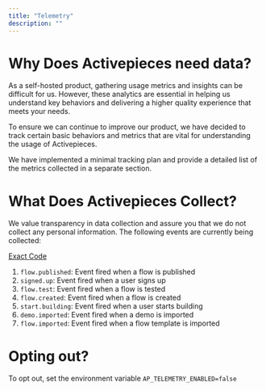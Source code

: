---
title: "Telemetry"
description: ""
---

# Why Does Activepieces need data?

As a self-hosted product, gathering usage metrics and insights can be difficult for us. However, these analytics are essential in helping us understand key behaviors and delivering a higher quality experience that meets your needs.

To ensure we can continue to improve our product, we have decided to track certain basic behaviors and metrics that are vital for understanding the usage of Activepieces.

We have implemented a minimal tracking plan and provide a detailed list of the metrics collected in a separate section.


# What Does Activepieces Collect?

We value transparency in data collection and assure you that we do not collect any personal information. The following events are currently being collected:

[Exact Code](https://github.com/activepieces/activepieces/blob/main/packages/shared/src/lib/common/telemetry.ts)

1. `flow.published`: Event fired when a flow is published
2. `signed.up`: Event fired when a user signs up
3. `flow.test`: Event fired when a flow is tested
4. `flow.created`: Event fired when a flow is created
5. `start.building`: Event fired when a user starts building
6. `demo.imported`: Event fired when a demo is imported
7. `flow.imported`: Event fired when a flow template is imported

# Opting out?

To opt out, set the environment variable `AP_TELEMETRY_ENABLED=false`